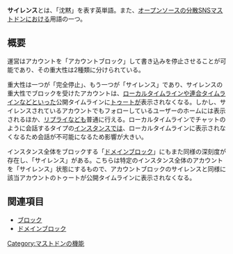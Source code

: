 {{Infobox word
|Name = {{Ruby|サイレンス|Silence}}
|Hinshi = 不可算名詞
}}'''サイレンス'''とは、「沈黙」を表す英単語。また、[[オープンソース]]の[[分散SNS]][[マストドン]]における用語の一つ。

==概要==
運営はアカウントを「アカウントブロック」して書き込みを停止させることが可能であり、その重大性は2種類に分けられている。

重大性は一つが「完全停止」、もう一つが「サイレンス」であり、サイレンスの重大性でブロックを受けたアカウントは、[[ローカルタイムライン]]や[[連合タイムライン]]などといった公開タイムラインに[[トゥート]]が表示されなくなる。しかし、サイレンスされているアカウントでもフォローしているユーザーのホームには表示されるほか、[[リプライ]]なども普通に行える。ローカルタイムラインでチャットのように会話するタイプの[[インスタンス]]では、ローカルタイムラインに表示されなくなるため会話が不可能になるため影響が大きい。

インスタンス全体をブロックする「[[ドメインブロック]]」にもまた同様の深刻度が存在し、「サイレンス」がある。こちらは特定のインスタンス全体のアカウントを「サイレンス」状態にするもので、アカウントブロックのサイレンスと同様に該当アカウントのトゥートが公開タイムラインに表示されなくなる。

==関連項目==

*[[ブロック]]
*[[ドメインブロック]]

{{DEFAULTSORT:さいれんす}}
[[Category:マストドンの機能]]